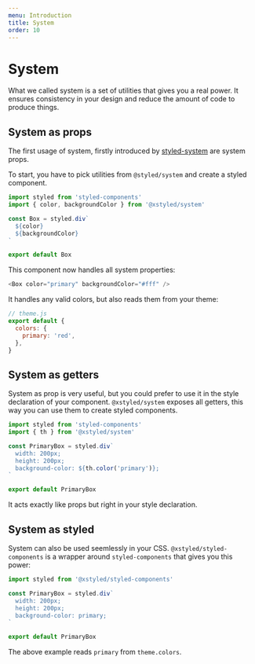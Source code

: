 ```yaml
---
menu: Introduction
title: System
order: 10
---
```


# System

What we called system is a set of utilities that gives you a real power. It ensures consistency in your design and reduce the amount of code to produce things.

## System as props

The first usage of system, firstly introduced by [styled-system](https://styled-system.com) are system props.

To start, you have to pick utilities from `@styled/system` and create a styled component.

```js
import styled from 'styled-components'
import { color, backgroundColor } from '@xstyled/system'

const Box = styled.div`
  ${color}
  ${backgroundColor}
`

export default Box
```

This component now handles all system properties:

```js
<Box color="primary" backgroundColor="#fff" />
```

It handles any valid colors, but also reads them from your theme:

```js
// theme.js
export default {
  colors: {
    primary: 'red',
  },
}
```

## System as getters

System as prop is very useful, but you could prefer to use it in the style declaration of your component. `@xstyled/system` exposes all getters, this way you can use them to create styled components.

```js
import styled from 'styled-components'
import { th } from '@xstyled/system'

const PrimaryBox = styled.div`
  width: 200px;
  height: 200px;
  background-color: ${th.color('primary')};
`

export default PrimaryBox
```

It acts exactly like props but right in your style declaration.

## System as styled

System can also be used seemlessly in your CSS. `@xstyled/styled-components` is a wrapper around `styled-components` that gives you this power:

```js
import styled from '@xstyled/styled-components'

const PrimaryBox = styled.div`
  width: 200px;
  height: 200px;
  background-color: primary;
`

export default PrimaryBox
```

The above example reads `primary` from `theme.colors`.
